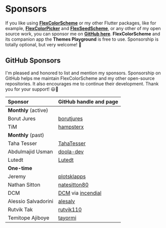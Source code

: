 # Sponsors

If you like using [**FlexColorScheme**](https://pub.dev/packages/flex_color_scheme) or my other Flutter packages, like for example, [**FlexColorPicker**](https://pub.dev/packages/flex_color_picker) and [**FlexSeedScheme**](https://pub.dev/packages/flex_seed_scheme), or any other of my open source work, you can sponsor me on [**GitHub here**](https://github.com/sponsors/rydmike). **FlexColorScheme** and its companion app the **Themes Playground** is free to use. Sponsorship is totally optional, but very welcome! 💙

## GitHub Sponsors

I'm pleased and honored to list and mention my sponsors. Sponsorship on GitHub helps me maintain FlexColorScheme and my other open-source repositories. It also encourages me to continue their development. Thank you for your support! 😃🙏


| **Sponsor**          | **GitHub handle and page**                                            |
|:---------------------|:----------------------------------------------------------------------|
| **Monthly** (active) |                                                                       |
| Borut Jures          | [borutjures](https://github.com/borutjures)                           |
| TiM                  | [hampsterx](https://github.com/hampsterx)                             |
| **Monthly** (past)   |                                                                       |
| Taha Tesser          | [TahaTesser](https://github.com/TahaTesser)                           |
| Abdulmajid Usman     | [doola-dev](https://github.com/doola-dev)                             |
| Lutedt               | [Lutedt](https://github.com/Lutedt)                                   |
| **One-time**         |                                                                       |
| Jeremy               | [plotsklapps](https://github.com/plotsklapps)                         |
| Nathan Sitton        | [natesitton80](https://github.com/natesitton80)                       |
| DCM                  | [DCM](https://dcm.dev/) via [incendial](https://github.com/incendial) |
| Alessio Salvadorini  | [alesalv](https://github.com/alesalv)                                 |
| Rutvik Tak           | [rutvik110](https://github.com/rutvik110)                             |
| Temitope Ajiboye     | [tayormi](https://github.com/tayormi)                                 |
